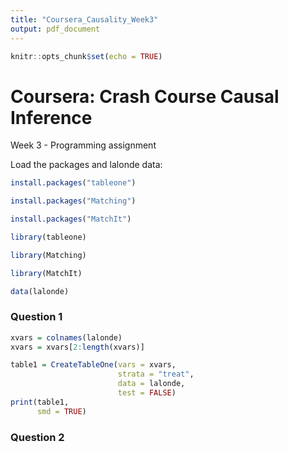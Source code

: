 ```yaml
---
title: "Coursera_Causality_Week3"
output: pdf_document
---
```


```r
knitr::opts_chunk$set(echo = TRUE)
```

# Coursera: Crash Course Causal Inference
Week 3 - Programming assignment

Load the packages and lalonde data:
```r
install.packages("tableone")

install.packages("Matching")

install.packages("MatchIt")

library(tableone)

library(Matching)

library(MatchIt)

data(lalonde)
```
### Question 1

```r
xvars = colnames(lalonde)
xvars = xvars[2:length(xvars)]

table1 = CreateTableOne(vars = xvars,  
                        strata = "treat",
                        data = lalonde,
                        test = FALSE)
print(table1, 
      smd = TRUE)
```

### Question 2
